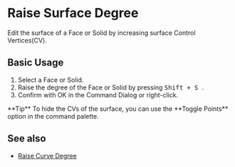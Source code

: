 
# Raise Surface Degree

<Reference shortcut="Shift + S" command="Raise Degree" button="" />

Edit the surface of a Face or Solid by increasing surface Control Vertices(CV).

## Basic Usage

1. Select a Face or Solid.
2. Raise the degree of the Face or Solid by pressing <kbd> Shift + S </kbd>.
3. Confirm with OK in the Command Dialog or right-click.

<VideoPlayer fileName="raise-surface-degree"/>

<Callout type="info" emoji="💡">
    **Tip**
    To hide the CVs of the surface, you can use the **Toggle Points** option in the command palette.
<VideoPlayer fileName="raise-surface-degree-hidepoints"/>
</Callout>

## See also
- [Raise Curve Degree](/sketch/raise-curve-degree)
